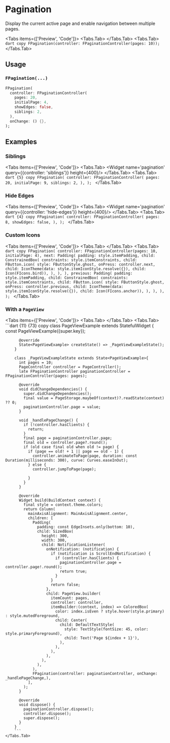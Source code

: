 
# Pagination

Display the current active page and enable navigation between multiple pages.

<LinkBadgeGroup>
    <LinkBadge label="API Reference" href="https://pub.dev/documentation/forui/latest/forui.widgets.pagination/"/>
</LinkBadgeGroup>

<Tabs items={['Preview', 'Code']}>
    <Tabs.Tab>
        <Widget name='pagination' height={400}/>
    </Tabs.Tab>
    <Tabs.Tab>
        ```dart copy
        FPagination(controller: FPaginationController(pages: 10));
        ```
    </Tabs.Tab>
</Tabs>

## Usage

### `FPagination(...)`

```dart copy
FPagination(
  controller: FPaginationController(
    pages: 20,
    initialPage: 4,
    showEdges: false,
    siblings: 2,
  ),
  onChange: () {},
);
```

## Examples

### Siblings

<Tabs items={['Preview', 'Code']}>
    <Tabs.Tab>
        <Widget name='pagination' query={{controller: 'siblings'}} height={400}/>
    </Tabs.Tab>
    <Tabs.Tab>
        ```dart {5} copy
        FPagination(
          controller: FPaginationController(
            pages: 20,
            initialPage: 9,
            siblings: 2,
          ),
        );
        ```
    </Tabs.Tab>
</Tabs>

### Hide Edges

<Tabs items={['Preview', 'Code']}>
    <Tabs.Tab>
        <Widget name='pagination' query={{controller: 'hide-edges'}} height={400}/>
    </Tabs.Tab>
    <Tabs.Tab>
        ```dart {4} copy
        FPagination(
          controller: FPaginationController(
            pages: 8,
            showEdges: false,
          ),
        );
        ```
    </Tabs.Tab>
</Tabs>

### Custom Icons

<Tabs items={['Preview', 'Code']}>
    <Tabs.Tab>
        <Widget name='pagination' variant='custom-icon' height={400}/>
    </Tabs.Tab>
    <Tabs.Tab>
        ```dart copy
        FPagination(
            controller: FPaginationController(pages: 10, initialPage: 4),
            next: Padding(
              padding: style.itemPadding,
              child: ConstrainedBox(
                constraints: style.itemConstraints,
                child: FButton.icon(
                  style: FButtonStyle.ghost,
                  onPress: controller.next,
                  child: IconTheme(data: style.itemIconStyle.resolve({}), child: Icon(FIcons.bird)),
                ),
              ),
            ),
            previous: Padding(
              padding: style.itemPadding,
              child: ConstrainedBox(
                constraints: style.itemConstraints,
                child: FButton.icon(
                  style: FButtonStyle.ghost,
                  onPress: controller.previous,
                  child: IconTheme(data: style.itemIconStyle.resolve({}), child: Icon(FIcons.anchor)),
                ),
              ),
            ),
          );
        ```
    </Tabs.Tab>
</Tabs>

### With a `PageView`

<Tabs items={['Preview', 'Code']}>
    <Tabs.Tab>
        <Widget name='pagination' variant='page-view' height={400}/>
    </Tabs.Tab>
    <Tabs.Tab>
        ```dart {11} {73} copy
        class PageViewExample extends StatefulWidget {
          const PageViewExample({super.key});

          @override
          State<PageViewExample> createState() => _PageViewExampleState();
        }

        class _PageViewExampleState extends State<PageViewExample>{
          int pages = 10;
          PageController controller = PageController();
          late FPaginationController paginationController = FPaginationController(pages: pages);

          @override
          void didChangeDependencies() {
            super.didChangeDependencies();
            final value = PageStorage.maybeOf(context)?.readState(context) ?? 0;
            paginationController.page = value;
          }

          void _handlePageChange() {
            if (!controller.hasClients) {
              return;
            }
            final page = paginationController.page;
            final old = controller.page?.round();
            if (old case final old when old != page) {
              if (page == old! + 1 || page == old - 1) {
                controller.animateToPage(page, duration: const Duration(milliseconds: 300), curve: Curves.easeInOut);
              } else {
                controller.jumpToPage(page);

              }
            }
          }

          @override
          Widget build(BuildContext context) {
            final style = context.theme.colors;
            return Column(
              mainAxisAlignment: MainAxisAlignment.center,
              children: [
                Padding(
                  padding: const EdgeInsets.only(bottom: 10),
                  child: SizedBox(
                    height: 300,
                    width: 300,
                    child: NotificationListener(
                      onNotification: (notification) {
                        if (notification is ScrollEndNotification) {
                          if (controller.hasClients) {
                            paginationController.page = controller.page!.round();
                            return true;
                          }
                        }
                        return false;
                      },
                      child: PageView.builder(
                        itemCount: pages,
                        controller: controller,
                        itemBuilder:(context, index) => ColoredBox(
                          color: index.isEven ? style.hover(style.primary) : style.mutedForeground,
                          child: Center(
                            child: DefaultTextStyle(
                              style: TextStyle(fontSize: 45, color: style.primaryForeground),
                              child: Text('Page ${index + 1}'),
                            ),
                          ),
                        ),
                      ),
                    ),
                  ),
                ),
                FPagination(controller: paginationController, onChange: _handlePageChange,),
              ],
            );
          }

          @override
          void dispose() {
            paginationController.dispose();
            controller.dispose();
            super.dispose();
          }
        }
        ```
    </Tabs.Tab>

</Tabs>
